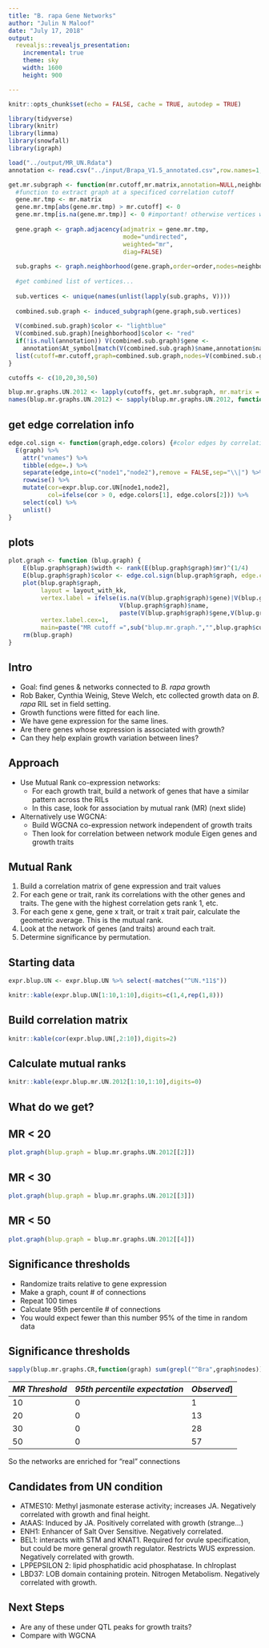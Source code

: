 ```yaml
---
title: "B. rapa Gene Networks"
author: "Julin N Maloof"
date: "July 17, 2018"
output:
  revealjs::revealjs_presentation:
    incremental: true
    theme: sky
    width: 1600
    height: 900

---
```


```r
knitr::opts_chunk$set(echo = FALSE, cache = TRUE, autodep = TRUE)
```

```r
library(tidyverse)
library(knitr)
library(limma)
library(snowfall)
library(igraph)

load("../output/MR_UN.Rdata")
annotation <- read.csv("../input/Brapa_V1.5_annotated.csv",row.names=1,as.is = TRUE)
```

```r
get.mr.subgraph <- function(mr.cutoff,mr.matrix,annotation=NULL,neighborhood,order=1) {
  #function to extract graph at a specificed correlation cutoff
  gene.mr.tmp <- mr.matrix
  gene.mr.tmp[abs(gene.mr.tmp) > mr.cutoff] <- 0
  gene.mr.tmp[is.na(gene.mr.tmp)] <- 0 #important! otherwise vertices with NA edges are connected
  
  gene.graph <- graph.adjacency(adjmatrix = gene.mr.tmp,
                                mode="undirected",
                                weighted="mr",
                                diag=FALSE)
  
  sub.graphs <- graph.neighborhood(gene.graph,order=order,nodes=neighborhood) #for each node of interest get all other nodes within order of 1
  
  #get combined list of vertices...
  
  sub.vertices <- unique(names(unlist(lapply(sub.graphs, V))))
  
  combined.sub.graph <- induced_subgraph(gene.graph,sub.vertices)
  
  V(combined.sub.graph)$color <- "lightblue"
  V(combined.sub.graph)[neighborhood]$color <- "red"
  if(!is.null(annotation)) V(combined.sub.graph)$gene <- 
    annotation$At_symbol[match(V(combined.sub.graph)$name,annotation$name)]
  list(cutoff=mr.cutoff,graph=combined.sub.graph,nodes=V(combined.sub.graph)$name)
}
```

```r
cutoffs <- c(10,20,30,50)

blup.mr.graphs.UN.2012 <- lapply(cutoffs, get.mr.subgraph, mr.matrix = expr.blup.mr.UN.2012, annotation= annotation, neighborhood = colnames(blups.UN) %>% str_subset("12"))
names(blup.mr.graphs.UN.2012) <- sapply(blup.mr.graphs.UN.2012, function(x) paste("blup.mr.graph.UN.2012",x$cutoff,sep="."))
```

## get edge correlation info

```r
edge.col.sign <- function(graph,edge.colors) {#color edges by correlation sign
  E(graph) %>% 
    attr("vnames") %>% 
    tibble(edge=.) %>% 
    separate(edge,into=c("node1","node2"),remove = FALSE,sep="\\|") %>%
    rowwise() %>% 
    mutate(cor=expr.blup.cor.UN[node1,node2],
           col=ifelse(cor > 0, edge.colors[1], edge.colors[2])) %>%
    select(col) %>%
    unlist()
}
```


## plots

```r
plot.graph <- function (blup.graph) {
    E(blup.graph$graph)$width <- rank(E(blup.graph$graph)$mr)^(1/4)
    E(blup.graph$graph)$color <- edge.col.sign(blup.graph$graph, edge.colors=c("magenta","green"))
    plot(blup.graph$graph,
         layout = layout_with_kk, 
         vertex.label = ifelse(is.na(V(blup.graph$graph)$gene)|V(blup.graph$graph)$gene=="",
                               V(blup.graph$graph)$name,
                               paste(V(blup.graph$graph)$gene,V(blup.graph$graph)$name,sep="\n")),
         vertex.label.cex=1,
         main=paste("MR cutoff =",sub("blup.mr.graph.","",blup.graph$cutoff,fixed=T)))
    rm(blup.graph)
}
```


## Intro

* Goal: find genes & networks connected to _B. rapa_ growth
* Rob Baker, Cynthia Weinig, Steve Welch, etc collected growth data on _B. rapa_ RIL set in field setting.
* Growth functions were fitted for each line.
* We have gene expression for the same lines.
* Are there genes whose expression is associated with growth?
* Can they help explain growth variation between lines?

## Approach

* Use Mutual Rank co-expression networks:
  * For each growth trait, build a network of genes that have a similar pattern across the RILs
  * In this case, look for association by mutual rank (MR) (next slide)
* Alternatively use WGCNA:
  * Build WGCNA co-expression network independent of growth traits
  * Then look for correlation between network module Eigen genes and growth traits

## Mutual Rank

1. Build a correlation matrix of gene expression and trait values
2. For each gene or trait, rank its correlations with the other genes and traits.  The gene with the highest correlation gets rank 1, etc.
3. For each gene x gene, gene x trait, or trait x trait pair, calculate the geometric average.  This is the mutual rank.
4. Look at the network of genes (and traits) around each trait.
5. Determine significance by permutation.

## Starting data

```r
expr.blup.UN <- expr.blup.UN %>% select(-matches("^UN.*11$"))

knitr::kable(expr.blup.UN[1:10,1:10],digits=c(1,4,rep(1,8)))
```


## Build correlation matrix

```r
knitr::kable(cor(expr.blup.UN[,2:10]),digits=2)
```

## Calculate mutual ranks

```r
knitr::kable(expr.blup.mr.UN.2012[1:10,1:10],digits=0)
```


## What do we get?

## MR < 20

```r
plot.graph(blup.graph = blup.mr.graphs.UN.2012[[2]])
```

## MR < 30

```r
plot.graph(blup.graph = blup.mr.graphs.UN.2012[[3]])
```

## MR < 50

```r
plot.graph(blup.graph = blup.mr.graphs.UN.2012[[4]])
```


## Significance thresholds

* Randomize traits relative to gene expression
* Make a graph, count # of connections
* Repeat 100 times
* Calculate 95th percentile # of connections
* You would expect fewer than this number 95% of the time in random data

## Significance thresholds

```r
sapply(blup.mr.graphs.CR,function(graph) sum(grepl("^Bra",graph$nodes)))
```


|*MR Threshold*|*95th percentile expectation *|*Observed*]
|---------|----------|----------|
| 10 | 0 | 1 |
| 20 | 0 | 13 |
| 30 | 0 | 28 |
| 50 | 0 | 57 |

So the networks are enriched for "real" connections

## Candidates from UN condition

* ATMES10:	Methyl jasmonate esterase activity; increases JA.  Negatively correlated with growth and final height.
* AtAAS: Induced by JA.  Positively correlated with growth (strange...)
* ENH1: Enhancer of Salt Over Sensitive.  Negatively correlated.
* BEL1: interacts with STM and KNAT1.  Required for ovule specification, but could be more general growth regulator.  Restricts WUS expression.  Negatively correlated with growth.
* LPPEPSILON 2: lipid phosphatidic acid phosphatase.  In chlroplast
* LBD37: LOB domain containing protein.  Nitrogen Metabolism.  Negatively correlated with growth.

## Next Steps

* Are any of these under QTL peaks for growth traits?
* Compare with WGCNA



